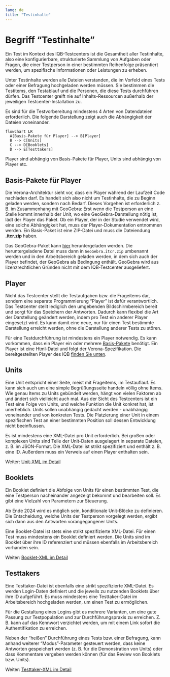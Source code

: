 ```yaml
---
lang: de
title: "Testinhalte"
---
```


# Begriff "Testinhalte"

Ein Test im Kontext des IQB-Testcenters ist die Gesamtheit aller Testinhalte, also eine konfigurierbare, strukturierte Sammlung von Aufgaben oder Fragen, die einer Testperson in einer bestimmten Reihenfolge präsentiert werden, um spezifische Informationen oder Leistungen zu erheben.

Unter Testinhalte werden alle Dateien verstanden, die im Vorfeld eines Tests oder einer Befragung hochgeladen werden müssen. Sie bestimmen die Testitems, den Testablauf und die Personen, die diese Tests durchführen dürfen. Das Testcenter greift nie auf Inhalts-Ressourcen außerhalb der jeweiligen Testcenter-Installation zu.

Es sind für die Testvorbereitung mindestens 4 Arten von Datendateien erforderlich. Die folgende Darstellung zeigt auch die Abhängigkeit der Dateien voneinander.

::: {#fig-dep}
```mermaid
flowchart LR
  A[Basis-Pakete für Player] --> B[Player]
  B --> C[Units]
  C --> D[Booklets]
  D --> E[Testtakers]
```
Player sind abhängig von Basis-Pakete für Player, Units sind abhängig von Player etc.
:::

## Basis-Pakete für Player

Die Verona-Architektur sieht vor, dass ein Player während der Laufzeit Code nachladen darf. Es handelt sich also nicht um Testinhalte, die zu Beginn geladen werden, sondern nach Bedarf. Dieses Vorgehen ist erforderlich z. B. im Zusammenhang mit GeoGebra: Erst wenn die Testperson an eine Stelle kommt innerhalb der Unit, wo eine GeoGebra-Darstellung nötig ist, lädt der Player das Paket. Ob ein Player, der in der Studie verwendet wird, eine solche Abhängigkeit hat, muss der Player-Dokumentation entnommen werden. Ein Basis-Paket ist eine ZIP-Datei und muss die Dateiendung **.itcr.zip** haben.

Das GeoGebra-Paket kann [hier](https://download.geogebra.org/package/geogebra-math-apps-bundle) heruntergeladen werden. Die heruntergeladene Datei muss dann in `GeoGebra.itcr.zip` umbenannt werden und in den Arbeitsbereich geladen werden, in dem sich auch der Player befindet, der GeoGebra als Bedingung enthält. GeoGebra wird aus lizenzrechtlichen Gründen nicht mit dem IQB-Testcenter ausgeliefert.

## Player

Nicht das Testcenter stellt die Testaufgaben bzw. die Frageitems dar, sondern eine separate Programmierung "Player" ist dafür verantwortlich. Das Testcenter stellt lediglich den umgebenden Bildschirmbereich bereit und sorgt für das Speichern der Antworten. Dadurch kann flexibel die Art der Darstellung geändert werden, indem pro Test ein anderer Player eingesetzt wird. Es kann damit eine neue, nur für einen Test bestimmte Darstellung erreicht werden, ohne die Darstellung anderer Tests zu stören.

Für eine Testdurchführung ist mindestens ein Player notwendig. Es kann vorkommen, dass ein Player ein oder mehrere [Basis-Pakete](#basis-pakete-für-player) benötigt. Ein Player ist eine Html-Datei und folgt der Verona-Spezifikation. Die bereitgestellten Player des IQB [finden Sie unten](#units-des-iqb).

## Units

Eine Unit entspricht einer Seite, meist mit Frageitems, im Testauflauf. Es kann sich auch um eine simple Begrüßungsseite handeln völlig ohne Items. Wie genau Items zu Units gebündelt werden, hängt von vielen Faktoren ab und ändert sich vielleicht auch mal. Aus der Sicht des Testcenters ist ein Test eine Folge von Units, und welche Funktion die Unit konkret hat, ist unerheblich. Units sollen unabhängig gedacht werden - unabhängig voneinander und von konkreten Tests. Die Platzierung einer Unit in einem spezifischen Test an einer bestimmten Position soll dessen Entwicklung nicht beeinflussen.

Es ist mindestens eine XML-Datei pro Unit erforderlich. Bei großen oder komplexen Units sind Teile der Unit-Daten ausgelagert in separate Dateien, z. B. im JSON-Format. Die XML-Datei ist strikt spezifiziert und enthält z. B. eine ID. Außerdem muss ein Verweis auf einen Player enthalten sein.

Weiter: [Unit-XML im Detail](unit-xml.qmd)

## Booklets

Ein Booklet definiert die Abfolge von Units für einen bestimmten Test, die eine Testperson nacheinander angezeigt bekommt und bearbeiten soll. Es gibt eine Vielzahl von Parametern zur Steuerung.

::: {.callout-note}
Ab Ende 2024 wird es möglich sein, konditionale Unit-Blöcke zu definieren. Die Entscheidung, welche Units der Testperson vorgelegt werden, ergibt sich dann aus den Antworten vorangegangener Units.
:::

Eine Booklet-Datei ist stets eine strikt spezifizierte XML-Datei. Für einen Test muss mindestens ein Booklet definiert werden. Die Units sind im Booklet über ihre ID referenziert und müssen ebenfalls im Arbeitsbereich vorhanden sein.

Weiter: [Booklet-XML im Detail](booklet-xml.qmd)

## Testtakers

Eine Testtaker-Datei ist ebenfalls eine strikt spezifizierte XML-Datei. Es werden Login-Daten definiert und die jeweils zu nutzenden Booklets über ihre ID aufgeführt. Es muss mindestens eine Testtaker-Datei im Arbeitsbereich hochgeladen werden, um einen Test zu ermöglichen.

Für die Gestaltung eines Logins gibt es mehrere Varianten, um eine gute Passung zur Testpopulation und zur Durchführungspraxis zu erreichen. Z. B. kann auf das Kennwort verzichtet werden, um mit einem Link sofort die Authentifikation zu erreichen.

Neben der "heißen" Durchführung eines Tests bzw. einer Befragung, kann anhand weiterer "Modus"-Parameter gesteuert werden, dass keine Antworten gespeichert werden (z. B. für die Demonstration von Units) oder dass Kommentare vergeben werden können (für das Review von Booklets bzw. Units).

Weiter: [Testtaker-XML im Detail](testtaker-xml.qmd)

